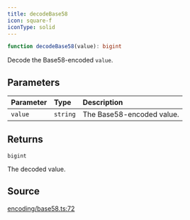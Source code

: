 ```yaml
---
title: decodeBase58
icon: square-f
iconType: solid
---
```


```ts
function decodeBase58(value): bigint
```

Decode the Base58-encoded `value`.

## Parameters

| Parameter | Type | Description |
| :------ | :------ | :------ |
| `value` | `string` | The Base58-encoded value. |

## Returns

`bigint`

The decoded value.

## Source

[encoding/base58.ts:72](https://github.com/dominant-strategies/quais.js/blob/0b080dd187bafddecb11cf27fbfdd65add0ec116/src/encoding/base58.ts#L72)
